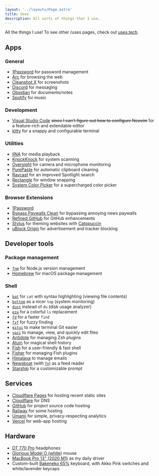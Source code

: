```yaml
---
layout: '../layouts/Page.astro'
title: Uses
description: All sorts of things that I use.
---
```


<p class="mb-12">All the things I use! To see other /uses pages, check out <a href="https://uses.tech/">uses.tech</a>.</p>

## Apps

### General

-   [1Password](https://1password.com/) for password management
-   [Arc](https://arc.net/) for browsing the web
-   [Cleanshot X](https://shottr.cc/) for screenshots
-   [Discord](https://discord.com/) for messaging
-   [Obsidian](https://obsidian.md/) for documents/notes
-   [Spotify](https://spotify.com/) for music

### Development

-   [Visual Studio Code](https://code.visualstudio.com/) ~~since I can't figure out how to configure Neovim~~ for a feature-rich and extendable editor
-   [kitty](https://sw.kovidgoyal.net/kitty/) for a snappy and configurable terminal

### Utilities

-   [IINA](https://iina.io/) for media playback
-   [KnockKnock](https://objective-see.org/products/knockknock.html) for system scanning
-   [Oversight](https://objective-see.org/products/oversight.html) for camera and microphone monitoring
-   [PurePaste](https://sindresorhus.com/pure-paste) for automatic clipboard cleaning
-   [Raycast](https://raycast.com/) for an improved Spotlight search
-   [Rectangle](https://rectangleapp.com/x) for window snapping
-   [System Color Picker](https://sindresorhus.com/system-color-picker) for a supercharged color picker

### Browser Extensions

-   [1Password](https://1password.com/downloads/browser-extension/)
-   [Bypass Paywalls Clean](https://gitlab.com/magnolia1234/bypass-paywalls-chrome-clean) for bypassing annoying news paywalls
-   [Refined GitHub](https://github.com/refined-github/refined-github) for GitHub enhancements
-   [Stylus](https://github.com/openstyles/stylus) for theming websites with [Catppuccin](https://catppuccin.com/)
-   [uBlock Origin](https://github.com/gorhill/uBlock/) for advertisement and tracker blocking

## Developer tools

### Package management

-   [`fnm`](https://github.com/Schniz/fnm) for Node.js version management
-   [Homebrew](https://brew.sh/) for macOS package management

### Shell

-   [`bat`](https://github.com/sharkdp/bat) for `cat` with syntax highlighting (viewing file contents)
-   [`bottom`](https://github.com/ClementTsang/bottom) as a nicer `top` (system monitoring)
-   [`dust`](https://github.com/bootandy/dust) instead of `du` (disk usage analyzer)
-   [`eza`](https://eza.rocks/) for a colorful `ls` replacement
-   [`fd`](https://github.com/sharkdp/fd) for a faster `find`
-   [`fzf`](https://github.com/junegunn/fzf) for fuzzy finding
-   [`gitui`](https://github.com/extrawurst/gitui) to make terminal Git easier
-   [`yazi`](https://yazi-rs.github.io/docs/) to manage, view, and quickly edit files
-   [Antidote](https://github.com/mattmc3/antidote) for managing Zsh plugins
-   [Atuin](https://atuin.sh/) for magical shell history
-   [Fish](https://fishshell.com/) for a user-friendly & fast shell
-   [Fisher](https://github.com/jorgebucaran/fisher) for managing Fish plugins
-   [Himalaya](https://github.com/soywod/himalaya) to manage emails
-   [Newsboat](https://github.com/newsboat/newsboat) (with [`fn`](https://github.com/uncenter/fn)) as a feed reader
-   [Starship](https://starship.rs/) for a customizable prompt

## Services

-   [Cloudflare Pages](https://pages.cloudflare.com/) for hosting recent static sites
-   [Cloudflare](https://cloudflare.com/) for DNS
-   [GitHub](https://github.com/) for project source code hosting
-   [Railway](https://railway.app/) for some hosting
-   [Umami](https://umami.is/) for simple, privacy-respecting analytics
-   [Vercel](https://vercel.com/) for web-app hosting

## Hardware

-   [DT 770 Pro](https://north-america.beyerdynamic.com/dt-770-pro.html) headphones
-   [Glorious Model O (white)](https://www.gloriousgaming.com/products/glorious-model-o-white) mouse
-   [MacBook Pro 13" (2020 M1)](https://www.apple.com/macbook-pro-13/) as my daily driver
-   Custom-built [Bakeneko 65%](https://cannonkeys.com/products/bakeneko65/) keyboard, with Akko Pink switches and white/lavender keycaps